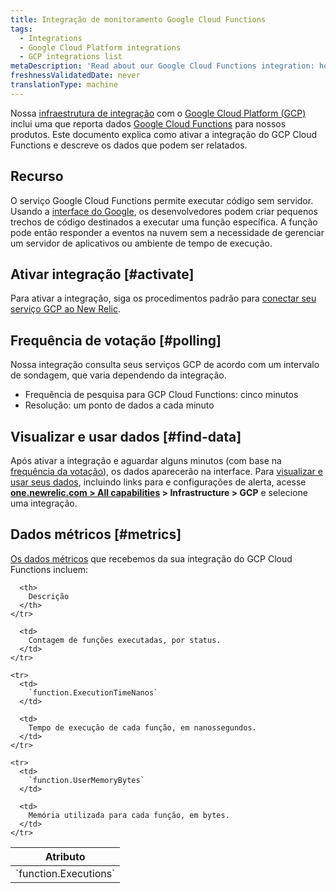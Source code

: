 ```yaml
---
title: Integração de monitoramento Google Cloud Functions
tags:
  - Integrations
  - Google Cloud Platform integrations
  - GCP integrations list
metaDescription: 'Read about our Google Cloud Functions integration: how to activate it and what data it reports.'
freshnessValidatedDate: never
translationType: machine
---
```


Nossa [infraestrutura de integração](/docs/infrastructure/introduction-infra-monitoring) com o [Google Cloud Platform (GCP)](https://cloud.google.com/) inclui uma que reporta dados [Google Cloud Functions](https://cloud.google.com/functions/) para nossos produtos. Este documento explica como ativar a integração do GCP Cloud Functions e descreve os dados que podem ser relatados.

## Recurso

O serviço Google Cloud Functions permite executar código sem servidor. Usando a [interface do Google](https://cloud.google.com/functions/docs/quickstarts), os desenvolvedores podem criar pequenos trechos de código destinados a executar uma função específica. A função pode então responder a eventos na nuvem sem a necessidade de gerenciar um servidor de aplicativos ou ambiente de tempo de execução.

## Ativar integração [#activate]

Para ativar a integração, siga os procedimentos padrão para [conectar seu serviço GCP ao New Relic](/docs/connect-google-cloud-platform-services-infrastructure).

## Frequência de votação [#polling]

Nossa integração consulta seus serviços GCP de acordo com um intervalo de sondagem, que varia dependendo da integração.

* Frequência de pesquisa para GCP Cloud Functions: cinco minutos
* Resolução: um ponto de dados a cada minuto

## Visualizar e usar dados [#find-data]

Após ativar a integração e aguardar alguns minutos (com base na [frequência da votação](#polling)), os dados aparecerão na interface. Para [visualizar e usar seus dados](/docs/infrastructure/integrations/find-use-infrastructure-integration-data), incluindo links para <InlinePopover type="dashboards" />e configurações de alerta, acesse <DNT>**[one.newrelic.com &gt; All capabilities](https://one.newrelic.com/all-capabilities) &gt; Infrastructure &gt; GCP**</DNT> e selecione uma integração.

## Dados métricos [#metrics]

[Os dados métricos](/docs/infrastructure/introduction-infra-monitoring#data-types) que recebemos da sua integração do GCP Cloud Functions incluem:

<table>
  <thead>
    <tr>
      <th style={{ width: "300px" }}>
        Atributo
      </th>

      <th>
        Descrição
      </th>
    </tr>
  </thead>

  <tbody>
    <tr>
      <td>
        `function.Executions`
      </td>

      <td>
        Contagem de funções executadas, por status.
      </td>
    </tr>

    <tr>
      <td>
        `function.ExecutionTimeNanos`
      </td>

      <td>
        Tempo de execução de cada função, em nanossegundos.
      </td>
    </tr>

    <tr>
      <td>
        `function.UserMemoryBytes`
      </td>

      <td>
        Memória utilizada para cada função, em bytes.
      </td>
    </tr>
  </tbody>
</table>